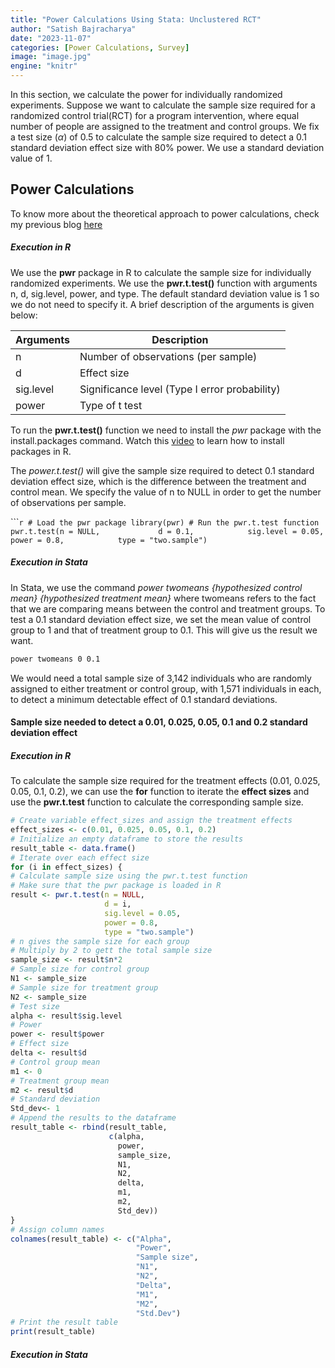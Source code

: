 ```yaml
---
title: "Power Calculations Using Stata: Unclustered RCT"
author: "Satish Bajracharya"
date: "2023-11-07"
categories: [Power Calculations, Survey]
image: "image.jpg"
engine: "knitr"
---
```


In this section, we calculate the power for individually randomized experiments. Suppose we want to calculate the sample size required for a randomized control trial(RCT) for a program intervention, where equal number of people are assigned to the treatment and control groups. We fix a test size ($\alpha$) of 0.5 to calculate the sample size required to detect a 0.1 standard deviation effect size with 80% power. We use a standard deviation value of 1.

::: callout-tip
## Power Calculations

To know more about the theoretical approach to power calculations, check my previous blog [here](https://vajra-satish.github.io/blogs/Power%20Calculations%20in%20RCT%20-%20Without%20Clusters%20(Theory)/)
:::

##### Execution in R

We use the **pwr** package in R to calculate the sample size for individually randomized experiments. We use the **pwr.t.test()** function with arguments n, d, sig.level, power, and type. The default standard deviation value is 1 so we do not need to specify it. A brief description of the arguments is given below:

| Arguments | Description                                   |
|-----------|-----------------------------------------------|
| n         | Number of observations (per sample)           |
| d         | Effect size                                   |
| sig.level | Significance level (Type I error probability) |
| power     | Type of t test                                |

To run the **pwr.t.test()** function we need to install the *pwr* package with the install.packages command. Watch this [video](https://www.youtube.com/watch?v=-wTcDqJWSzA) to learn how to install packages in R.

The *power.t.test()* will give the sample size required to detect 0.1 standard deviation effect size, which is the difference between the treatment and control mean. We specify the value of n to NULL in order to get the number of observations per sample.

``````r
# Load the pwr package
library(pwr)
# Run the pwr.t.test function
pwr.t.test(n = NULL, 
           d = 0.1,
           sig.level = 0.05,
           power = 0.8,
           type = "two.sample")
```

##### Execution in Stata

In Stata, we use the command *power twomeans {hypothesized control mean} {hypothesized treatment mean}* where twomeans refers to the fact that we are comparing means between the control and treatment groups. To test a 0.1 standard deviation effect size, we set the mean value of control group to 1 and that of treatment group to 0.1. This will give us the result we want.

```stata
power twomeans 0 0.1
```

We would need a total sample size of 3,142 individuals who are randomly assigned to either treatment or control group, with 1,571 individuals in each, to detect a minimum detectable effect of 0.1 standard deviations.

#### Sample size needed to detect a 0.01, 0.025, 0.05, 0.1 and 0.2 standard deviation effect

##### Execution in R

To calculate the sample size required for the treatment effects (0.01, 0.025, 0.05, 0.1, 0.2), we can use the **for** function to iterate the **effect sizes** and use the **pwr.t.test** function to calculate the corresponding sample size. 

```r
# Create variable effect_sizes and assign the treatment effects
effect_sizes <- c(0.01, 0.025, 0.05, 0.1, 0.2)
# Initialize an empty dataframe to store the results
result_table <- data.frame()
# Iterate over each effect size
for (i in effect_sizes) {
# Calculate sample size using the pwr.t.test function
# Make sure that the pwr package is loaded in R
result <- pwr.t.test(n = NULL,
                     d = i, 
                     sig.level = 0.05,
                     power = 0.8,
                     type = "two.sample")
# n gives the sample size for each group
# Multiply by 2 to gett the total sample size
sample_size <- result$n*2
# Sample size for control group
N1 <- sample_size
# Sample size for treatment group
N2 <- sample_size
# Test size
alpha <- result$sig.level
# Power
power <- result$power
# Effect size
delta <- result$d
# Control group mean
m1 <- 0
# Treatment group mean
m2 <- result$d
# Standard deviation
Std_dev<- 1
# Append the results to the dataframe
result_table <- rbind(result_table,
                      c(alpha, 
                        power,
                        sample_size,
                        N1, 
                        N2, 
                        delta,
                        m1, 
                        m2, 
                        Std_dev))
}
# Assign column names
colnames(result_table) <- c("Alpha",
                            "Power",
                            "Sample size", 
                            "N1", 
                            "N2", 
                            "Delta", 
                            "M1", 
                            "M2", 
                            "Std.Dev")
# Print the result table
print(result_table)
```

##### Execution in Stata